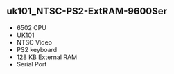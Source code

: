 == uk101_NTSC-PS2-ExtRAM-9600Ser ==

* 6502 CPU
* UK101
* NTSC Video
* PS2 keyboard
* 128 KB External RAM
* Serial Port
